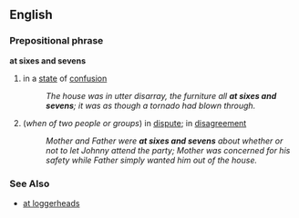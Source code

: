 ==English==
===Prepositional phrase ===
'''at sixes and sevens'''
# {{idiom}} in a [[state]] of [[confusion]]
#: ''The house was in utter disarray, the furniture all '''at sixes and sevens'''; it was as though a tornado had blown through.''
# (''when of two people or groups'') in [[dispute]]; in [[disagreement]]
#: ''Mother and Father were '''at sixes and sevens''' about whether or not to let Johnny attend the party; Mother was concerned for his safety while Father simply wanted him out of the house.''

=== See Also ===
*[[at loggerheads]]